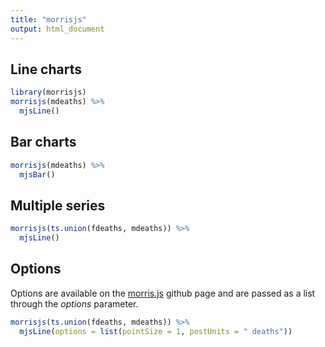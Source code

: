 ```yaml
---
title: "morrisjs"
output: html_document
---
```


## Line charts

```r
library(morrisjs)
morrisjs(mdeaths) %>% 
  mjsLine()
```


## Bar charts

```r
morrisjs(mdeaths) %>% 
  mjsBar()
```

## Multiple series

```r
morrisjs(ts.union(fdeaths, mdeaths)) %>% 
  mjsLine()
```

## Options

Options are available on the [morris.js](http://morrisjs.github.io/morris.js/lines.html) github page and are passed as a list through the *options* parameter.

```r
morrisjs(ts.union(fdeaths, mdeaths)) %>% 
  mjsLine(options = list(pointSize = 1, postUnits = " deaths"))
```

